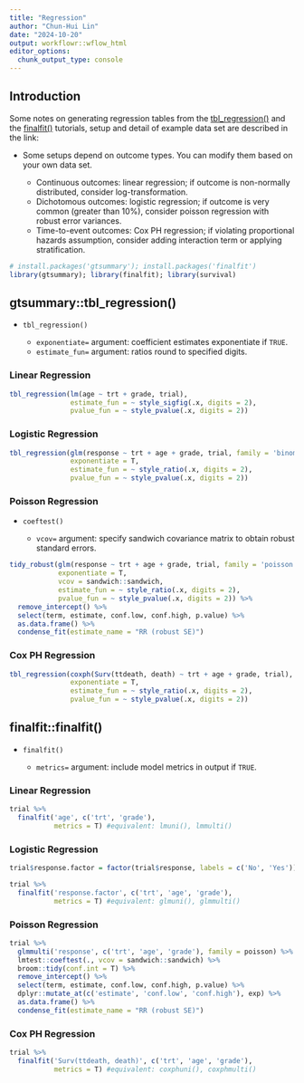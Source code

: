 ```yaml
---
title: "Regression"
author: "Chun-Hui Lin"
date: "2024-10-20"
output: workflowr::wflow_html
editor_options:
  chunk_output_type: console
---
```


## Introduction

Some notes on generating regression tables from the  [tbl_regression()](https://www.danieldsjoberg.com/gtsummary/articles/tbl_regression.html) and the [finalfit()](https://finalfit.org/articles/all_tables_examples.html) tutorials, setup and detail of example data set are described in the link: 

* Some setups depend on outcome types. You can modify them based on your own data set.

  * Continuous outcomes: linear regression; if outcome is non-normally distributed, consider log-transformation. 
  * Dichotomous outcomes: logistic regression; if outcome is very common (greater than 10%), consider poisson regression with robust error variances. 
  * Time-to-event outcomes: Cox PH regression; if violating proportional hazards assumption, consider adding interaction term or applying stratification.

```r
# install.packages('gtsummary'); install.packages('finalfit')
library(gtsummary); library(finalfit); library(survival)
```

## gtsummary::tbl_regression()

* `tbl_regression()`

  * `exponentiate=` argument: coefficient estimates exponentiate if `TRUE`.
  * `estimate_fun=` argument: ratios round to specified digits.
  
### Linear Regression

```r
tbl_regression(lm(age ~ trt + grade, trial), 
               estimate_fun = ~ style_sigfig(.x, digits = 2),
               pvalue_fun = ~ style_pvalue(.x, digits = 2))
```

### Logistic Regression

```r
tbl_regression(glm(response ~ trt + age + grade, trial, family = 'binomial'), 
               exponentiate = T,
               estimate_fun = ~ style_ratio(.x, digits = 2),
               pvalue_fun = ~ style_pvalue(.x, digits = 2))
```

### Poisson Regression

* `coeftest()`

  * `vcov=` argument: specify sandwich covariance matrix to obtain robust standard errors.

```r
tidy_robust(glm(response ~ trt + age + grade, trial, family = 'poisson'), 
            exponentiate = T,
            vcov = sandwich::sandwich,
            estimate_fun = ~ style_ratio(.x, digits = 2),
            pvalue_fun = ~ style_pvalue(.x, digits = 2)) %>%
  remove_intercept() %>%
  select(term, estimate, conf.low, conf.high, p.value) %>%
  as.data.frame() %>%
  condense_fit(estimate_name = "RR (robust SE)")
```

### Cox PH Regression

```r
tbl_regression(coxph(Surv(ttdeath, death) ~ trt + age + grade, trial),
               exponentiate = T,
               estimate_fun = ~ style_ratio(.x, digits = 2),
               pvalue_fun = ~ style_pvalue(.x, digits = 2))
```

## finalfit::finalfit()

* `finalfit()`

  * `metrics=` argument: include model metrics in output if `TRUE`.

### Linear Regression

```r
trial %>% 
  finalfit('age', c('trt', 'grade'), 
           metrics = T) #equivalent: lmuni(), lmmulti()
```

### Logistic Regression

```r
trial$response.factor = factor(trial$response, labels = c('No', 'Yes'))
```

```r
trial %>% 
  finalfit('response.factor', c('trt', 'age', 'grade'), 
           metrics = T) #equivalent: glmuni(), glmmulti()
```

### Poisson Regression

```r
trial %>% 
  glmmulti('response', c('trt', 'age', 'grade'), family = poisson) %>%
  lmtest::coeftest(., vcov = sandwich::sandwich) %>%
  broom::tidy(conf.int = T) %>%
  remove_intercept() %>%
  select(term, estimate, conf.low, conf.high, p.value) %>%
  dplyr::mutate_at(c('estimate', 'conf.low', 'conf.high'), exp) %>%
  as.data.frame() %>%
  condense_fit(estimate_name = "RR (robust SE)")
```

### Cox PH Regression

```r
trial %>% 
  finalfit('Surv(ttdeath, death)', c('trt', 'age', 'grade'), 
           metrics = T) #equivalent: coxphuni(), coxphmulti()
```

